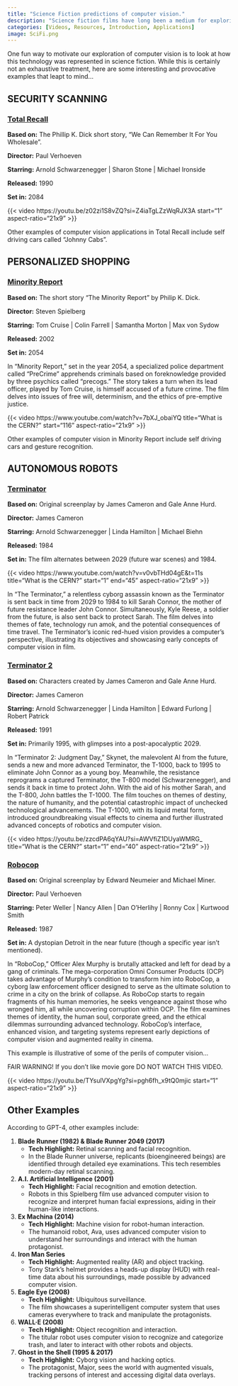 ```yaml
---
title: "Science Fiction predictions of computer vision."
description: "Science fiction films have long been a medium for exploring the potential (and often dystopian) applications of emerging technologies, including computer vision."
categories: [Videos, Resources, Introduction, Applications]
image: SciFi.png
---
```




One fun way to motivate our exploration of computer vision is to look at how this technology was represented in science fiction. While this is certainly not an exhaustive treatment, here are some interesting and provocative examples that leapt to mind...

## SECURITY SCANNING

### [Total Recall](https://www.imdb.com/title/tt0100802/)

**Based on:** The Phillip K. Dick short story, "We Can Remember It For You Wholesale".

**Director:** Paul Verhoeven

**Starring:** Arnold Schwarzenegger | Sharon Stone | Michael Ironside

**Released:** 1990

**Set in:**  2084

{{< video https://youtu.be/z02zi1S8vZQ?si=Z4iaTgLZzWqRJX3A
    start="1"
    aspect-ratio="21x9" 
>}}

Other examples of computer vision applications in Total Recall include self driving cars called "Johnny Cabs".

## PERSONALIZED SHOPPING

### [Minority Report](https://www.imdb.com/title/tt0181689/?ref_=fn_al_tt_1)

**Based on:** The short story "The Minority Report" by Philip K. Dick.

**Director:** Steven Spielberg

**Starring:** Tom Cruise | Colin Farrell | Samantha Morton | Max von Sydow

**Released:** 2002

**Set in:** 2054

In "Minority Report," set in the year 2054, a specialized police department called "PreCrime" apprehends criminals based on foreknowledge provided by three psychics called "precogs." The story takes a turn when its lead officer, played by Tom Cruise, is himself accused of a future crime. The film delves into issues of free will, determinism, and the ethics of pre-emptive justice.

{{< video https://www.youtube.com/watch?v=7bXJ_obaiYQ
    title="What is the CERN?"
    start="116"
    aspect-ratio="21x9" 
>}}

Other examples of computer vision in Minority Report include self driving cars and gesture recognition.

## AUTONOMOUS ROBOTS

### [Terminator](https://www.imdb.com/title/tt0088247/?ref_=fn_al_tt_1)

**Based on:** Original screenplay by James Cameron and Gale Anne Hurd.

**Director:** James Cameron

**Starring:** Arnold Schwarzenegger | Linda Hamilton | Michael Biehn

**Released:** 1984

**Set in:** The film alternates between 2029 (future war scenes) and 1984.

{{< video https://www.youtube.com/watch?v=v0vbTHd04gE&t=11s
    title="What is the CERN?"
    start="1"
    end="45"
    aspect-ratio="21x9" 
>}}


In "The Terminator," a relentless cyborg assassin known as the Terminator is sent back in time from 2029 to 1984 to kill Sarah Connor, the mother of future resistance leader John Connor. Simultaneously, Kyle Reese, a soldier from the future, is also sent back to protect Sarah. The film delves into themes of fate, technology run amok, and the potential consequences of time travel. The Terminator's iconic red-hued vision provides a computer's perspective, illustrating its objectives and showcasing early concepts of computer vision in film.

### [Terminator 2](https://www.imdb.com/title/tt0103064/?ref_=fn_al_tt_1)

**Based on:** Characters created by James Cameron and Gale Anne Hurd.

**Director:** James Cameron

**Starring:** Arnold Schwarzenegger | Linda Hamilton | Edward Furlong | Robert Patrick

**Released:** 1991

**Set in:** Primarily 1995, with glimpses into a post-apocalyptic 2029.

In "Terminator 2: Judgment Day," Skynet, the malevolent AI from the future, sends a new and more advanced Terminator, the T-1000, back to 1995 to eliminate John Connor as a young boy. Meanwhile, the resistance reprograms a captured Terminator, the T-800 model (Schwarzenegger), and sends it back in time to protect John. With the aid of his mother Sarah, and the T-800, John battles the T-1000. The film touches on themes of destiny, the nature of humanity, and the potential catastrophic impact of unchecked technological advancements. The T-1000, with its liquid metal form, introduced groundbreaking visual effects to cinema and further illustrated advanced concepts of robotics and computer vision.


{{< video https://youtu.be/zzcdPA6qYAU?si=AWVfiZ1DUyaWMRG_
    title="What is the CERN?"
    start="1"
    end="40"
    aspect-ratio="21x9" 
>}}



### [Robocop](https://www.imdb.com/title/tt0093870/?ref_=fn_al_tt_1)

**Based on:** Original screenplay by Edward Neumeier and Michael Miner.

**Director:** Paul Verhoeven

**Starring:** Peter Weller | Nancy Allen | Dan O'Herlihy | Ronny Cox | Kurtwood Smith

**Released:** 1987

**Set in:** A dystopian Detroit in the near future (though a specific year isn't mentioned).

In "RoboCop," Officer Alex Murphy is brutally attacked and left for dead by a gang of criminals. The mega-corporation Omni Consumer Products (OCP) takes advantage of Murphy's condition to transform him into RoboCop, a cyborg law enforcement officer designed to serve as the ultimate solution to crime in a city on the brink of collapse. As RoboCop starts to regain fragments of his human memories, he seeks vengeance against those who wronged him, all while uncovering corruption within OCP. The film examines themes of identity, the human soul, corporate greed, and the ethical dilemmas surrounding advanced technology. RoboCop's interface, enhanced vision, and targeting systems represent early depictions of computer vision and augmented reality in cinema.

This example is illustrative of some of the perils of computer vision...

[FAIR WARNING!]{.red} If you don't like movie gore DO NOT WATCH THIS VIDEO.

{{< video https://youtu.be/TYsulVXpgYg?si=pgh6fh_x9tQ0mjic
    start="1"
    aspect-ratio="21x9" 
>}}


## Other Examples

According to GPT-4, other examples include:

1. **Blade Runner (1982) & Blade Runner 2049 (2017)**
    - **Tech Highlight:** Retinal scanning and facial recognition.
    - In the Blade Runner universe, replicants (bioengineered beings) are identified through detailed eye examinations. This tech resembles modern-day retinal scanning.

2. **A.I. Artificial Intelligence (2001)**
    - **Tech Highlight:** Facial recognition and emotion detection.
    - Robots in this Spielberg film use advanced computer vision to recognize and interpret human facial expressions, aiding in their human-like interactions.

3. **Ex Machina (2014)**
    - **Tech Highlight:** Machine vision for robot-human interaction.
    - The humanoid robot, Ava, uses advanced computer vision to understand her surroundings and interact with the human protagonist.

4.  **Iron Man Series**
    - **Tech Highlight:** Augmented reality (AR) and object tracking.
    - Tony Stark's helmet provides a heads-up display (HUD) with real-time data about his surroundings, made possible by advanced computer vision.

6. **Eagle Eye (2008)**
    - **Tech Highlight:** Ubiquitous surveillance.
    - The film showcases a superintelligent computer system that uses cameras everywhere to track and manipulate the protagonists.

8. **WALL·E (2008)**
    - **Tech Highlight:** Object recognition and interaction.
    - The titular robot uses computer vision to recognize and categorize trash, and later to interact with other robots and objects.

9. **Ghost in the Shell (1995 & 2017)**
    - **Tech Highlight:** Cyborg vision and hacking optics.
    - The protagonist, Major, sees the world with augmented visuals, tracking persons of interest and accessing digital data overlays.




